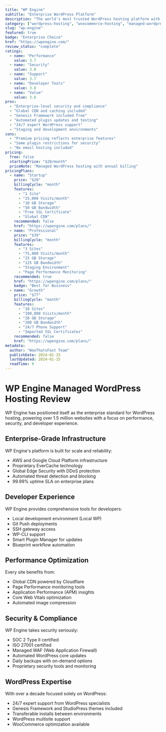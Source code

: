 ```yaml
---
title: "WP Engine"
subtitle: "Enterprise WordPress Platform"
description: "The world's most trusted WordPress hosting platform with enterprise-grade security, performance, and scalability features."
category: ["wordpress-hosting", "woocommerce-hosting", "managed-wordpress", "enterprise"]
slug: "wp-engine"
featured: true
badge: "Enterprise Choice"
href: "https://wpengine.com/"
review_status: "complete"
ratings:
  - name: "Performance"
    value: 3.7
  - name: "Security"
    value: 3.8
  - name: "Support"
    value: 3.7
  - name: "Developer Tools"
    value: 3.8
  - name: "Value"
    value: 3.6
pros:
  - "Enterprise-level security and compliance"
  - "Global CDN and caching included"
  - "Genesis Framework included free"
  - "Automated plugin updates and testing"
  - "24/7 expert WordPress support"
  - "Staging and development environments"
cons:
  - "Premium pricing reflects enterprise features"
  - "Some plugin restrictions for security"
  - "No email hosting included"
pricing:
  free: false
  startingPrice: "$20/month"
  priceNote: "Managed WordPress hosting with annual billing"
pricingPlans:
  - name: "Startup"
    price: "$20"
    billingCycle: "month"
    features:
      - "1 Site"
      - "25,000 Visits/month"
      - "10 GB Storage"
      - "50 GB Bandwidth"
      - "Free SSL Certificate"
      - "Global CDN"
    recommended: false
    href: "https://wpengine.com/plans/"
  - name: "Professional"
    price: "$39"
    billingCycle: "month"
    features:
      - "3 Sites"
      - "75,000 Visits/month"
      - "15 GB Storage"
      - "125 GB Bandwidth"
      - "Staging Environment"
      - "Page Performance Monitoring"
    recommended: true
    href: "https://wpengine.com/plans/"
    badge: "Best for Business"
  - name: "Growth"
    price: "$77"
    billingCycle: "month"
    features:
      - "10 Sites"
      - "100,000 Visits/month"
      - "20 GB Storage"
      - "200 GB Bandwidth"
      - "24/7 Phone Support"
      - "Imported SSL Certificates"
    recommended: false
    href: "https://wpengine.com/plans/"
metadata:
  author: "WooThatsFast Team"
  publishDate: 2024-01-15
  lastUpdated: 2024-01-15
  readTime: 9
---
```


# WP Engine Managed WordPress Hosting Review

WP Engine has positioned itself as the enterprise standard for WordPress hosting, powering over 1.5 million websites with a focus on performance, security, and developer experience.

## Enterprise-Grade Infrastructure

WP Engine's platform is built for scale and reliability:
- AWS and Google Cloud Platform infrastructure
- Proprietary EverCache technology
- Global Edge Security with DDoS protection
- Automated threat detection and blocking
- 99.99% uptime SLA on enterprise plans

## Developer Experience

WP Engine provides comprehensive tools for developers:
- Local development environment (Local WP)
- Git Push deployments
- SSH gateway access
- WP-CLI support
- Smart Plugin Manager for updates
- Blueprint workflow automation

## Performance Optimization

Every site benefits from:
- Global CDN powered by Cloudflare
- Page Performance monitoring tools
- Application Performance (APM) insights
- Core Web Vitals optimization
- Automated image compression

## Security & Compliance

WP Engine takes security seriously:
- SOC 2 Type II certified
- ISO 27001 certified
- Managed WAF (Web Application Firewall)
- Automated WordPress core updates
- Daily backups with on-demand options
- Proprietary security tools and monitoring

## WordPress Expertise

With over a decade focused solely on WordPress:
- 24/7 expert support from WordPress specialists
- Genesis Framework and StudioPress themes included
- Transferable installs between environments
- WordPress multisite support
- WooCommerce optimization available